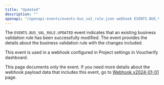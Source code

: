 ```yaml
---
title: "Updated"
description: ""
openapi: "/openapi-events/events-bus_val_rule.json webhook EVENTS.BUS_VAL_RULE.UPDATED"
---
```


The `EVENTS.BUS_VAL_RULE.UPDATED` event indicates that an existing business validation rule has been successfully modified. The event provides the details about the business validation rule with the changes included.

This event is used in a webhook configured in Project settings in Voucherify dashboard.

<Note>This page documents only the event. If you need more details about the webhook payload data that includes this event, go to [Webhook v2024-01-01](/api-reference/introduction-to-webhooks "Introduction to webhooks v2024-01-01") page.</Note>